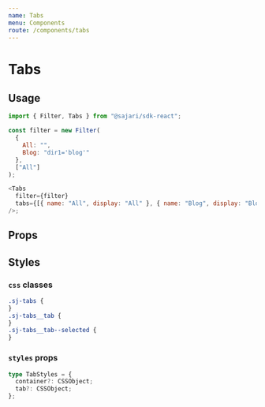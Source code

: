 ```yaml
---
name: Tabs
menu: Components
route: /components/tabs
---
```



# Tabs

## Usage

<ExampleContainer>
  <Tabs
    filter={categoryFilter()}
    tabs={[{ name: "All", display: "All" }, { name: "Blog", display: "Blog" }]}
  />
</ExampleContainer>

```javascript
import { Filter, Tabs } from "@sajari/sdk-react";

const filter = new Filter(
  {
    All: "",
    Blog: "dir1='blog'"
  },
  ["All"]
);

<Tabs
  filter={filter}
  tabs={[{ name: "All", display: "All" }, { name: "Blog", display: "Blog" }]}
/>;
```

## Props

<PropsTable of={Tabs} />

## Styles

### `css` classes

```css
.sj-tabs {
}
.sj-tabs__tab {
}
.sj-tabs__tab--selected {
}
```

### `styles` props

```typescript
type TabStyles = {
  container?: CSSObject;
  tab?: CSSObject;
};
```
